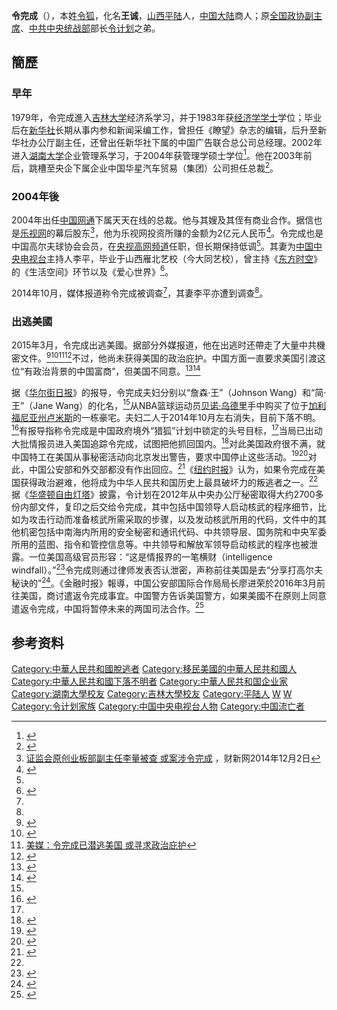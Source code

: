 {{noteTA
|1=zh-cn:贝诺·乌德里; zh-tw:貝諾·烏德里;zh-hk:貝諾·烏特列
}}
'''令完成'''（{{bd|1960年|7月28日|}}），本姓[[令狐|令狐]]，化名'''王诚'''，[[山西|山西]][[平陆|平陆]]人，[[中国大陆|中国大陆]]商人；原[[全国政协副主席|全国政协副主席]]、[[中共中央统战部|中共中央统战部]]部长[[令计划|令计划]]之弟。

== 簡歷 ==
===早年===
1979年，令完成進入[[吉林大学|吉林大学]]经济系学习，并于1983年获[[经济学学士|经济学学士]]学位；毕业后在[[新华社|新华社]]长期从事内参和新闻采编工作，曾担任《瞭望》杂志的编辑，后升至新华社办公厅副主任，还曾出任新华社下属的中国广告联合总公司总经理。2002年进入[[湖南大学|湖南大学]]企业管理系学习，于2004年获管理学硕士学位<ref name="网易">{{cite news|title=令政策之弟令完成往事：投资乐视赚逾2亿元(图)|url=http://news.163.com/14/1024/21/A9BPSRON0001124J.html|publisher=网易|date=2014-10-24|access-date=2015-03-21|archive-url=https://web.archive.org/web/20150405145045/http://news.163.com/14/1024/21/A9BPSRON0001124J.html|archive-date=2015-04-05|dead-url=yes}}</ref>。他在2003年前后，跳槽至央企下属企业中国华星汽车贸易（集团）公司担任总裁<ref name="siblings">{{Cite web |url=http://www.wenxuecity.com/news/2014/12/22/3889512.html |title=令计划家族发家史揭秘 姐弟照片曝光 |accessdate=2015-03-21 |archive-date=2015-03-26 |archive-url=https://web.archive.org/web/20150326030344/http://www.wenxuecity.com/news/2014/12/22/3889512.html |dead-url=no }}</ref>。

===2004年後===
2004年出任[[中国网通|中国网通]]下属天天在线的总裁。他与其嫂及其侄有商业合作。据信也是[[乐视网|乐视网]]的幕后股东<ref>[http://finance.caixin.com/2014-12-02/100757854.html 证监会原创业板部副主任李量被查 或案涉令完成] {{Wayback|url=http://finance.caixin.com/2014-12-02/100757854.html |date=20141214163602 }}，财新网2014年12月2日</ref>，他为乐视网投资所赚的金额为2亿元人民币<ref name=scmp>{{cite news|last1=Huang|first1=Keira Lu|title=The rise and fall of brother of Ling Jihua, ex-aide to former president Hu Jintao|url=http://www.scmp.com/news/china/article/1668163/rise-and-fall-brother-ling-jihua-ex-aide-former-president-hu-jintao|publisher=南华早报|date=December 23, 2014|accessdate=2015-03-21|archive-date=2014-12-26|archive-url=https://web.archive.org/web/20141226074548/http://www.scmp.com/news/china/article/1668163/rise-and-fall-brother-ling-jihua-ex-aide-former-president-hu-jintao|dead-url=no}}</ref>。令完成也是中国高尔夫球协会会员，在[[中国中央电视台高尔夫·网球频道|央视高网频道]]任职，但长期保持低调<ref name="网易"/>。其妻为[[中国中央电视台|中国中央电视台]]主持人李平，毕业于山西雁北艺校（今大同艺校），曾主持《[[东方时空|东方时空]]》的《生活空间》环节以及《爱心世界》<ref name="网易2">{{cite news|title=媒体称令完成妻弟已被查 曾持股乐视网|url=http://news.163.com/14/1126/09/ABVGD0GB00014SEH.html|publisher=网易|date=2014-11-26|deadurl=yes|archiveurl=https://web.archive.org/web/20150402104915/http://news.163.com/14/1126/09/ABVGD0GB00014SEH.html|archivedate=2015-04-02|accessdate=2015-03-21}}</ref>。

2014年10月，媒体报道称令完成被调查<ref name="网易"/>，其妻李平亦遭到调查<ref name="网易2"/>。

===出逃美國===
2015年3月，令完成出逃美國。据部分外媒报道，他在出逃时还帶走了大量中共機密文件。<ref>{{Cite news | url=http://news.ltn.com.tw/news/world/breakingnews/1255105 | title=令計劃弟挾中共機密流亡美 北京派百人追捕 | date=2015年3月12日 | publisher=[[自由時報|自由時報]] | accessdate=2015年7月28日 | archive-date=2015年7月14日 | archive-url=https://web.archive.org/web/20150714165327/http://news.ltn.com.tw/news/world/breakingnews/1255105 | dead-url=no }}</ref><ref>{{Cite news | url=http://www.appledaily.com.tw/realtimenews/article/new/20150708/644189/ | title=【法廣RFI】傳中紀委與令完成達成秘密妥協 | date=2015年7月8日 | accessdate=2015年7月28日 | archive-date=2015年8月2日 | archive-url=https://web.archive.org/web/20150802223316/http://www.appledaily.com.tw/realtimenews/article/new/20150708/644189/ | dead-url=no }}</ref><ref>[http://www.zaobao.com/realtime/china/story20150804-510739 美媒：令完成已潜逃美国 或寻求政治庇护]</ref><ref>{{Cite web |url=http://www.zaobao.com/news/china/story20150805-510909 |title=传携机密文件潜逃 令完成或向美寻求政治庇护 |accessdate=2015-08-05 |archive-date=2015-08-05 |archive-url=https://archive.is/20150805025820/http://www.zaobao.com/news/china/story20150805-510909 |dead-url=no }}</ref>不过，他尚未获得美国的政治庇护。中国方面一直要求美国引渡这位“有政治背景的中国富商”，但美国不同意。<ref>{{Cite web |url=http://money.163.com/15/0805/07/B084CJUB00253B0H.html |title=美媒表示中国要求引渡令完成 称其尚未得到美国庇护 |accessdate=2015-08-06 |archive-date=2016-02-05 |archive-url=https://web.archive.org/web/20160205171930/http://money.163.com/15/0805/07/B084CJUB00253B0H.html |dead-url=yes }}</ref><ref>{{Cite web |url=http://www.ibtimes.com.cn/trad/articles/45596/20150805/309543.htm |title=美國為何不同意遣返令完成？ - IBTimes 中文網 |access-date=2015-08-06 |archive-url=https://web.archive.org/web/20150811002212/http://www.ibtimes.com.cn/trad/articles/45596/20150805/309543.htm |archive-date=2015-08-11 |dead-url=yes }}</ref>

据《[[华尔街日报|华尔街日报]]》的报导，令完成夫妇分别以“詹森·王”（Johnson Wang）和“简·王”（Jane Wang）的化名，<ref name="追踪令完成"/>从NBA篮球运动员[[贝诺·乌德里|贝诺·乌德里]]手中购买了位于[[加利福尼亚州|加利福尼亚州]][[卢米斯_(加利福尼亚州)|卢米斯]]的一栋豪宅。夫妇二人于2014年10月左右消失，目前下落不明。<ref name=nytimes>{{cite news|title=China Seeks Businessman Said to Have Fled to U.S., Further Straining Ties|url=http://www.nytimes.com/2015/08/04/world/asia/china-seeks-ling-wancheng-businessman-said-to-have-fled-to-us.html?_r=0|work=The New York Times|date=August 3, 2015|accessdate=2015-08-18|archive-date=2015-08-06|archive-url=https://web.archive.org/web/20150806024950/http://www.nytimes.com/2015/08/04/world/asia/china-seeks-ling-wancheng-businessman-said-to-have-fled-to-us.html?_r=0|dead-url=no}}</ref>有报导指称令完成是中国政府境外“猎狐”计划中锁定的头号目标，<ref name="中时电子报"/>当局已出动大批情报员进入美国追踪令完成，试图把他抓回国内。<ref name="追踪令完成">{{cite news|url=http://news.china.com.cn/world/2015-08/18/content_36332286.htm|title=美媒披露所谓中国“特工”在美追踪令完成|publisher=中国网|accessdate=2015-08-18|archive-date=2016-01-20|archive-url=https://web.archive.org/web/20160120160828/http://news.china.com.cn/world/2015-08/18/content_36332286.htm|dead-url=no}}</ref>对此美国政府很不满，就中国特工在美国从事秘密活动向北京发出警告，要求中国停止这些活动。<ref name="Obama warns Beijing">{{cite web | url=http://www.nytimes.com/2015/08/17/us/politics/obama-administration-warns-beijing-about-agents-operating-in-us.html?smid=tw-nytpolitics&smtyp=cur&_r=0 | title=Obama Administration Warns Beijing About Covert Agents Operating in U.S. | publisher=New York Times | date=16 August 2015 | accessdate=16 August 2015 | author=Mark Mazzettei, Dan Levin | location=Washington | archive-date=2019-02-22 | archive-url=https://web.archive.org/web/20190222122959/https://www.nytimes.com/2015/08/17/us/politics/obama-administration-warns-beijing-about-agents-operating-in-us.html?smid=tw-nytpolitics&smtyp=cur&_r=0 | dead-url=no }}</ref><ref name="中时电子报">{{cite news|url=http://www.chinatimes.com/cn/newspapers/20150818000913-260309|title=锁定令完成 陆特工秘潜美猎狐|publisher=中时电子报|accessdate=2015-08-18|archive-date=2015-09-17|archive-url=https://web.archive.org/web/20150917020109/http://www.chinatimes.com/cn/newspapers/20150818000913-260309|dead-url=no}}</ref>对此，中国公安部和外交部都没有作出回应。<ref>{{cite news|url=http://news.youth.cn/gj/201508/t20150818_7016207.htm|title=白宫警告北京停止“猎狐”行动 中国暂未回应|publisher=中国青年网|accessdate=2015-08-18|archive-date=2015-09-16|archive-url=https://web.archive.org/web/20150916035406/http://news.youth.cn/gj/201508/t20150818_7016207.htm|dead-url=no}}</ref>《[[纽约时报|纽约时报]]》认为，如果令完成在美国获得政治避难，他将成为中华人民共和国历史上最具破坏力的叛逃者之一。<ref name="Obama warns Beijing"/>据《[[华盛顿自由灯塔|华盛顿自由灯塔]]》披露，令计划在2012年从中央办公厅秘密取得大约2700多份内部文件，复印之后交给令完成，其中包括中国领导人启动核武的程序细节，比如为攻击行动而准备核武所需采取的步骤，以及发动核武所用的代码，文件中的其他机密包括中南海内所用的安全秘密和通讯代码、中共领导层、国务院和中央军委所用的蓝图、指令和管控信息等。中共领导和解放军领导启动核武的程序也被泄露。一位美国高级官员形容：“这是情报界的一笔横财（intelligence windfall）。”<ref>{{Cite web |url=http://www.zaobao.com/news/china/story20160205-578817 |title=美媒爆料：包括核武启动程序 令完成向美披露中国核心机密 |accessdate=2016-02-05 |archive-date=2016-02-10 |archive-url=https://archive.is/20160210153737/http://www.zaobao.com/news/china/story20160205-578817 |dead-url=no }}</ref>令完成则通过律师发表否认泄密，声称前往美国是去“分享打高尔夫秘诀的”<ref>{{Cite web |url=http://www.zaobao.com/news/china/story20160213-580918 |title=指相关报道荒谬 令完成否认向美国泄密 |accessdate=2016-02-12 |archive-date=2016-02-15 |archive-url=https://archive.is/20160215232738/http://www.zaobao.com/news/china/story20160213-580918 |dead-url=no }}</ref>。《金融时报》報導，中国公安部国际合作局局长廖进荣於2016年3月前往美国，商讨遣返令完成事宜。中国警方告诉美国警方，如果美國不在原则上同意遣返令完成，中国将暂停未来的两国司法合作。<ref>{{Cite news | url=http://www.ftchinese.com/story/001066617/ce | title=令完成引渡案或将影响中美司法合作 | date=2016年3月14日 | location=英国 | newspaper=《金融时报》 | accessdate=2017年5月14日 | archive-date=2017年5月18日 | archive-url=https://web.archive.org/web/20170518124436/http://www.ftchinese.com/story/001066617/ce | dead-url=no }}</ref>

==参考资料==
{{Reflist|2}}

{{DEFAULTSORT:Ling令}}
[[Category:中華人民共和國脫逃者|Category:中華人民共和國脫逃者]]
[[Category:移民美國的中華人民共和國人|Category:移民美國的中華人民共和國人]]
[[Category:中華人民共和國下落不明者|Category:中華人民共和國下落不明者]]
[[Category:中華人民共和国企业家|Category:中華人民共和国企业家]]
[[Category:湖南大學校友|Category:湖南大學校友]]
[[Category:吉林大學校友|Category:吉林大學校友]]
[[Category:平陆人|Category:平陆人]]
[[Category:令狐姓|W]]
[[Category:令姓|W]]
[[Category:令计划家族|Category:令计划家族]]
[[Category:中国中央电视台人物|Category:中国中央电视台人物]]
[[Category:中国流亡者|Category:中国流亡者]]